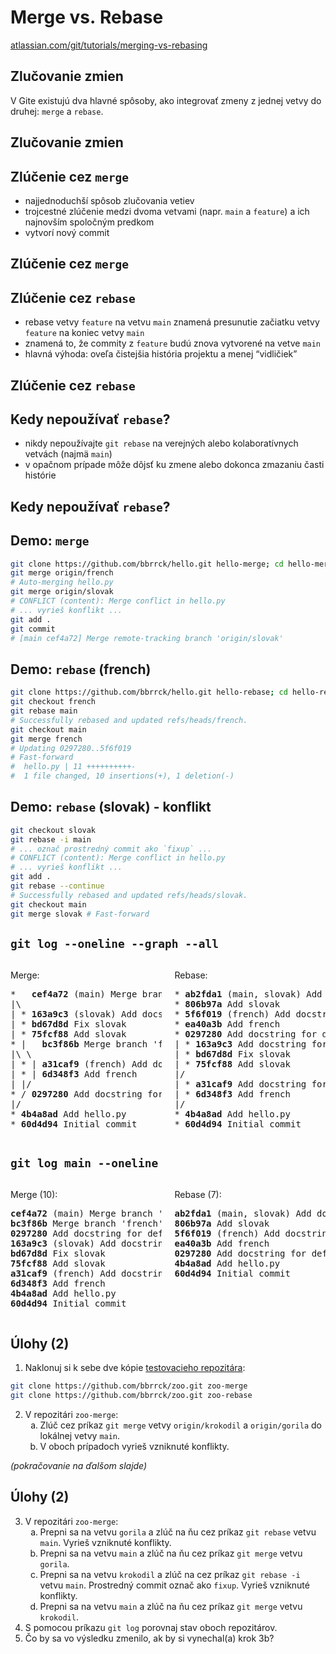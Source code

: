 # Merge vs. Rebase {#merge-vs-rebase}

:::footer
[atlassian.com/git/tutorials/merging-vs-rebasing](https://www.atlassian.com/git/tutorials/merging-vs-rebasing)
:::

## Zlučovanie zmien 

V Gite existujú dva hlavné spôsoby, ako integrovať zmeny z jednej vetvy do druhej: `merge` a `rebase`.

## Zlučovanie zmien {background-image="https://wac-cdn.atlassian.com/dam/jcr:1523084b-d05a-4f5a-bd1a-01866ec09ca3/01%20A%20forked%20commit%20history.svg?cdnVersion=1263" background-size="100% 80%" background-position="center"}

## Zlúčenie cez `merge`
- najjednoduchší spôsob zlučovania vetiev
- trojcestné zlúčenie medzi dvoma vetvami (napr. `main` a `feature`) a ich najnovším spoločným predkom
- vytvorí nový commit

## Zlúčenie cez `merge` {background-image="https://wac-cdn.atlassian.com/dam/jcr:4639eeb8-e417-434a-a3f8-a972277fc66a/02%20Merging%20main%20into%20the%20feature%20branh.svg?cdnVersion=1263" background-size="100% 90%" background-position="center"}

## Zlúčenie cez `rebase` 
- rebase vetvy `feature` na vetvu `main` znamená presunutie začiatku vetvy `feature` na koniec vetvy `main`
- znamená to, že commity z `feature` budú znova vytvorené na vetve `main`
- hlavná výhoda: oveľa čistejšia história projektu a menej "vidličiek"  

## Zlúčenie cez `rebase` {background-image="https://wac-cdn.atlassian.com/dam/jcr:3bafddf5-fd55-4320-9310-3d28f4fca3af/03%20Rebasing%20the%20feature%20branch%20into%20main.svg?cdnVersion=1263" background-size="100% 90%" background-position="center"}

## Kedy nepoužívať `rebase`? 
- nikdy nepoužívajte `git rebase` na verejných alebo kolaboratívnych vetvách (najmä `main`)
- v opačnom prípade môže dôjsť ku zmene alebo dokonca zmazaniu časti histórie

## Kedy nepoužívať `rebase`? {background-image="https://wac-cdn.atlassian.com/dam/jcr:2908e0e6-f74b-4425-b5d2-f5eca8cfcd99/05%20Rebasing%20the%20main%20branch.svg?cdnVersion=1263" background-size="100% 90%" background-position="center"}

## Demo: `merge`

```bash
git clone https://github.com/bbrrck/hello.git hello-merge; cd hello-merge
git merge origin/french
# Auto-merging hello.py
git merge origin/slovak
# CONFLICT (content): Merge conflict in hello.py
# ... vyrieš konflikt ...
git add .
git commit
# [main cef4a72] Merge remote-tracking branch 'origin/slovak'
```

## Demo: `rebase` (french)

```bash
git clone https://github.com/bbrrck/hello.git hello-rebase; cd hello-rebase
git checkout french
git rebase main
# Successfully rebased and updated refs/heads/french.
git checkout main
git merge french
# Updating 0297280..5f6f019
# Fast-forward
#  hello.py | 11 ++++++++++-
#  1 file changed, 10 insertions(+), 1 deletion(-)
```

## Demo: `rebase` (slovak) - konflikt

```bash
git checkout slovak
git rebase -i main
# ... označ prostredný commit ako `fixup` ...
# CONFLICT (content): Merge conflict in hello.py
# ... vyrieš konflikt ...
git add .
git rebase --continue
# Successfully rebased and updated refs/heads/slovak.
git checkout main
git merge slovak # Fast-forward
```


## `git log --oneline --graph --all`

::: {.columns}
::: {.column width="50%"}
Merge:

<pre class="tree">
*   <b>cef4a72</b> (main) Merge branch 'slovak'
|\
| * <b>163a9c3</b> (slovak) Add docstring for slovak
| * <b>bd67d8d</b> Fix slovak
| * <b>75fcf88</b> Add slovak
* |   <b>bc3f86b</b> Merge branch 'french'
|\ \
| * | <b>a31caf9</b> (french) Add docstring for french
| * | <b>6d348f3</b> Add french
| |/
* / <b>0297280</b> Add docstring for default
|/
* <b>4b4a8ad</b> Add hello.py
* <b>60d4d94</b> Initial commit
</pre>
:::
::: {.column width="50%"}
Rebase:

<pre class="tree">
* <b>ab2fda1</b> (main, slovak) Add docstring for slovak
* <b>806b97a</b> Add slovak
* <b>5f6f019</b> (french) Add docstring for french
* <b>ea40a3b</b> Add french
* <b>0297280</b> Add docstring for default
| * <b>163a9c3</b> Add docstring for slovak
| * <b>bd67d8d</b> Fix slovak
| * <b>75fcf88</b> Add slovak
|/
| * <b>a31caf9</b> Add docstring for french
| * <b>6d348f3</b> Add french
|/
* <b>4b4a8ad</b> Add hello.py
* <b>60d4d94</b> Initial commit
</pre>
:::
:::

## `git log main --oneline`

::: {.columns}
::: {.column width="50%"}
Merge (10):

<pre class="tree">
<b>cef4a72</b> (main) Merge branch 'slovak'
<b>bc3f86b</b> Merge branch 'french'
<b>0297280</b> Add docstring for default
<b>163a9c3</b> (slovak) Add docstring for slovak
<b>bd67d8d</b> Fix slovak
<b>75fcf88</b> Add slovak
<b>a31caf9</b> (french) Add docstring for french
<b>6d348f3</b> Add french
<b>4b4a8ad</b> Add hello.py
<b>60d4d94</b> Initial commit
</pre>
:::
::: {.column width="50%"}
Rebase (7):

<pre class="tree">
<b>ab2fda1</b> (main, slovak) Add docstring for slovak
<b>806b97a</b> Add slovak
<b>5f6f019</b> (french) Add docstring for french
<b>ea40a3b</b> Add french
<b>0297280</b> Add docstring for default
<b>4b4a8ad</b> Add hello.py
<b>60d4d94</b> Initial commit
</pre>

:::
:::


## Úlohy (2) {.exercise #exercise-2-merge-rebase}

::: {.exercise}

1. Naklonuj si k sebe dve kópie [testovacieho repozitára](https://github.com/bbrrck/zoo.git): 
```bash
git clone https://github.com/bbrrck/zoo.git zoo-merge
git clone https://github.com/bbrrck/zoo.git zoo-rebase
```
2. V repozitári `zoo-merge`:
    a. Zlúč cez príkaz `git merge` vetvy `origin/krokodil` a `origin/gorila` do lokálnej vetvy `main`.
    b. V oboch prípadoch vyrieš vzniknuté konflikty.

*(pokračovanie na ďalšom slajde)*
:::

## Úlohy (2) {.exercise #exercise-2-merge-rebase-2}

::: {.exercise font-size="80%"}

3. V repozitári `zoo-merge`:
    a. Prepni sa na vetvu `gorila` a zlúč na ňu cez príkaz `git rebase` vetvu `main`. Vyrieš vzniknuté konflikty.
    b. Prepni sa na vetvu `main` a zlúč na ňu cez príkaz `git merge` vetvu `gorila`.
    c. Prepni sa na vetvu `krokodil` a zlúč na cez príkaz `git rebase -i` vetvu `main`. Prostredný commit označ ako `fixup`. Vyrieš vzniknuté konflikty.
    d. Prepni sa na vetvu `main` a zlúč na ňu cez príkaz `git merge` vetvu `krokodil`.
4. S pomocou príkazu `git log` porovnaj stav oboch repozitárov.
5. Čo by sa vo výsledku zmenilo, ak by si vynechal(a) krok 3b?


:::